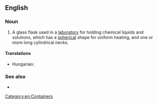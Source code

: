 ==English==

===Noun===
{{wikipedia}}
{{en-noun|head=[[round]]-[[bottomed]] [[flask]]}}

# {{lb|en|chemistry}} A glass flask used in a [[laboratory]] for holding chemical liquids and solutions, which has a [[spherical]] shape for uniform heating, and one or more long cylindrical necks.

====Translations====
{{trans-top|a glass flask used in laboratories}}
* Hungarian: {{t+|hu|gömblombik}}
{{trans-mid}}
{{trans-bottom}}

===See also===
* {{l|en|Florence flask}}

[[Category:en:Containers]]